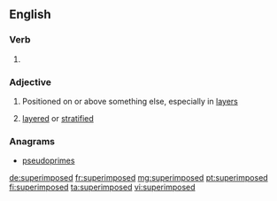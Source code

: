 ==English==

===Verb===
{{head|en|verb form}}

# {{en-past of|superimpose}}

===Adjective===
{{en-adj}}

# Positioned on or above something else, especially in [[layer]]s
# {{context|geology|lang=en}} [[layered]] or [[stratified]]

===Anagrams===
* [[pseudoprimes#English|pseudoprimes]]

[[de:superimposed]]
[[fr:superimposed]]
[[mg:superimposed]]
[[pt:superimposed]]
[[fi:superimposed]]
[[ta:superimposed]]
[[vi:superimposed]]